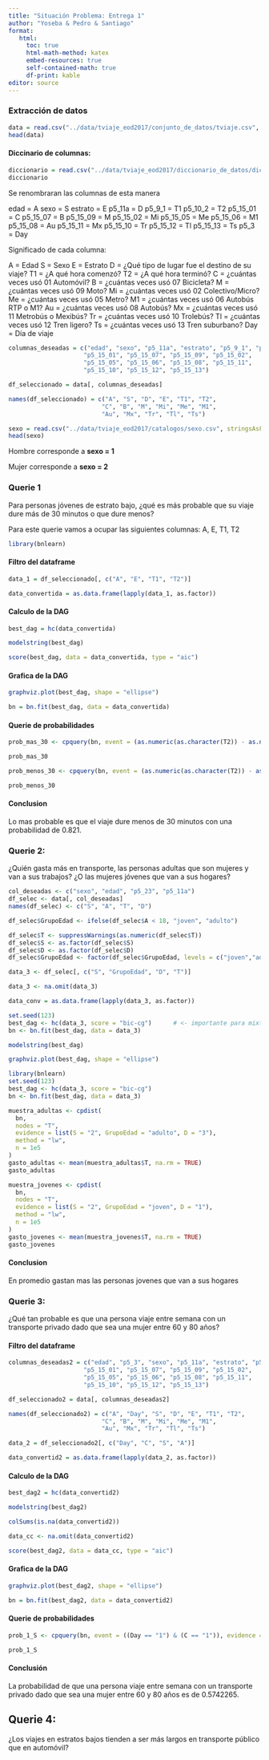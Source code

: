 ```yaml
---
title: "Situación Problema: Entrega 1"
author: "Yoseba & Pedro & Santiago"
format:
   html:
     toc: true
     html-math-method: katex
     embed-resources: true
     self-contained-math: true
     df-print: kable
editor: source
---
```

### Extracción de datos

```r
data = read.csv("../data/tviaje_eod2017/conjunto_de_datos/tviaje.csv", stringsAsFactors = TRUE)
head(data)
```



#### Diccinario de columnas:

```r
diccionario = read.csv("../data/tviaje_eod2017/diccionario_de_datos/diccionario_datos_tviaje.csv", stringsAsFactors = TRUE)
diccionario
```

Se renombraran las columnas de esta manera

edad = A
sexo = S
estrato = E
p5_11a = D 
p5_9_1 = T1
p5_10_2 = T2
p5_15_01 = C
p5_15_07 = B
p5_15_09 = M
p5_15_02 = Mi
p5_15_05 = Me
p5_15_06 = M1
p5_15_08 = Au
p5_15_11 = Mx
p5_15_10 = Tr
p5_15_12 = Tl
p5_15_13 = Ts
p5_3 = Day

Significado de cada columna:

A = Edad
S = Sexo 
E = Estrato
D = ¿Qué tipo de lugar fue el destino de su viaje?
T1 = ¿A qué hora comenzó?
T2 = ¿A qué hora terminó?
C = ¿cuántas veces usó 01 Automóvil?
B = ¿cuántas veces usó 07 Bicicleta?
M = ¿cuántas veces usó  09 Moto?
Mi = ¿cuántas veces usó 02 Colectivo/Micro?
Me = ¿cuántas veces usó  05 Metro?
M1 = ¿cuántas veces usó 06 Autobús RTP o M1?
Au = ¿cuántas veces usó 08 Autobús?
Mx = ¿cuántas veces usó 11 Metrobús o Mexibús?
Tr = ¿cuántas veces usó 10 Trolebús?
Tl = ¿cuántas veces usó 12 Tren ligero?
Ts = ¿cuántas veces usó 13 Tren suburbano?
Day = Día de viaje


```r
columnas_deseadas = c("edad", "sexo", "p5_11a", "estrato", "p5_9_1", "p5_10_2", 
                     "p5_15_01", "p5_15_07", "p5_15_09", "p5_15_02", 
                     "p5_15_05", "p5_15_06", "p5_15_08", "p5_15_11", 
                     "p5_15_10", "p5_15_12", "p5_15_13")

df_seleccionado = data[, columnas_deseadas]

names(df_seleccionado) = c("A", "S", "D", "E", "T1", "T2", 
                          "C", "B", "M", "Mi", "Me", "M1", 
                          "Au", "Mx", "Tr", "Tl", "Ts")
```

```r
sexo = read.csv("../data/tviaje_eod2017/catalogos/sexo.csv", stringsAsFactors = TRUE)
head(sexo)
```

Hombre corresponde a **sexo = 1**

Mujer corresponde a **sexo = 2**


### Querie 1
Para personas  jóvenes de estrato bajo, ¿qué es más probable que su viaje dure más de 30 minutos o que dure menos?

Para este querie vamos a ocupar las siguientes columnas:
A, E, T1, T2

```r
library(bnlearn)
```

#### Filtro del dataframe
```r
data_1 = df_seleccionado[, c("A", "E", "T1", "T2")]
```
```r
data_convertida = as.data.frame(lapply(data_1, as.factor))
```

#### Calculo de la DAG
```r
best_dag = hc(data_convertida)
```


```r
modelstring(best_dag)

```
```r
score(best_dag, data = data_convertida, type = "aic")
```

#### Grafica de la DAG
```r
graphviz.plot(best_dag, shape = "ellipse")

```
```r
bn = bn.fit(best_dag, data = data_convertida)
```

#### Querie de probabilidades
```r
prob_mas_30 <- cpquery(bn, event = (as.numeric(as.character(T2)) - as.numeric(as.character(T1)) > 30), evidence = (E == "1" & as.numeric(as.character(A)) < 18), n = 10^6)

prob_mas_30
```

```r
prob_menos_30 <- cpquery(bn, event = (as.numeric(as.character(T2)) - as.numeric(as.character(T1)) <= 30), evidence = (E == "1" & as.numeric(as.character(A)) < 18), n = 10^6)

prob_menos_30
```
#### Conclusion
Lo mas probable es que el viaje dure menos de 30 minutos con una probabilidad de 0.821.


### Querie 2: 
¿Quién gasta más en transporte, las personas adultas que son mujeres y van a sus trabajos? ¿O las mujeres jóvenes que van a sus hogares?

```r
col_deseadas <- c("sexo", "edad", "p5_23", "p5_11a")
df_selec <- data[, col_deseadas]
names(df_selec) <- c("S", "A", "T", "D")
```


```r
df_selec$GrupoEdad <- ifelse(df_selec$A < 18, "joven", "adulto")
```

```r
df_selec$T <- suppressWarnings(as.numeric(df_selec$T))
df_selec$S <- as.factor(df_selec$S)        
df_selec$D <- as.factor(df_selec$D)          
df_selec$GrupoEdad <- factor(df_selec$GrupoEdad, levels = c("joven","adulto"))
```

```r
data_3 <- df_selec[, c("S", "GrupoEdad", "D", "T")]
```

```r
data_3 <- na.omit(data_3)
```

```r
data_conv = as.data.frame(lapply(data_3, as.factor))
```

```r
set.seed(123)
best_dag <- hc(data_3, score = "bic-cg")      # <- importante para mixtos
bn <- bn.fit(best_dag, data = data_3)
```

```r
modelstring(best_dag)
```
```r
graphviz.plot(best_dag, shape = "ellipse")
```

```r
library(bnlearn)
set.seed(123)
best_dag <- hc(data_3, score = "bic-cg")
bn <- bn.fit(best_dag, data = data_3)

```

```r
muestra_adultas <- cpdist(
  bn,
  nodes = "T",
  evidence = list(S = "2", GrupoEdad = "adulto", D = "3"),
  method = "lw",
  n = 1e5
)
gasto_adultas <- mean(muestra_adultas$T, na.rm = TRUE)
gasto_adultas
```

```r
muestra_jovenes <- cpdist(
  bn,
  nodes = "T",
  evidence = list(S = "2", GrupoEdad = "joven", D = "1"),
  method = "lw",
  n = 1e5
)
gasto_jovenes <- mean(muestra_jovenes$T, na.rm = TRUE)
gasto_jovenes
```
#### Conclusion
En promedio gastan mas las personas jovenes que van a sus hogares


### Querie 3:

¿Qué tan probable es que una persona viaje entre semana con un transporte privado dado que sea una mujer entre 60 y 80 años?

#### Filtro del dataframe

```r
columnas_deseadas2 = c("edad", "p5_3", "sexo", "p5_11a", "estrato", "p5_9_1", "p5_10_2", 
                     "p5_15_01", "p5_15_07", "p5_15_09", "p5_15_02", 
                     "p5_15_05", "p5_15_06", "p5_15_08", "p5_15_11", 
                     "p5_15_10", "p5_15_12", "p5_15_13")

df_seleccionado2 = data[, columnas_deseadas2]

names(df_seleccionado2) = c("A", "Day", "S", "D", "E", "T1", "T2", 
                          "C", "B", "M", "Mi", "Me", "M1", 
                          "Au", "Mx", "Tr", "Tl", "Ts")
```
```r
data_2 = df_seleccionado2[, c("Day", "C", "S", "A")]
```

```r
data_convertid2 = as.data.frame(lapply(data_2, as.factor))
```

#### Calculo de la DAG

```r
best_dag2 = hc(data_convertid2)
```

```r
modelstring(best_dag2)

```

```r
colSums(is.na(data_convertid2))

data_cc <- na.omit(data_convertid2)

score(best_dag2, data = data_cc, type = "aic")
```

#### Grafica de la DAG

```r
graphviz.plot(best_dag2, shape = "ellipse")

```

```r
bn = bn.fit(best_dag2, data = data_convertid2)
```

#### Querie de probabilidades

```r
prob_1_S <- cpquery(bn, event = ((Day == "1") & (C == "1")), evidence = ((S == "2") & ((as.numeric(as.character(A))>= 60)&(as.numeric(as.character(A)) <= 80 ))), n = 10^6)

prob_1_S
```

#### Conclusión
La probabilidad de que una persona viaje entre semana con un transporte privado dado que sea una mujer entre 60 y 80 años es de 0.5742265.

## Querie 4: 
¿Los viajes en estratos bajos tienden a ser más largos en transporte público que en automóvil?

